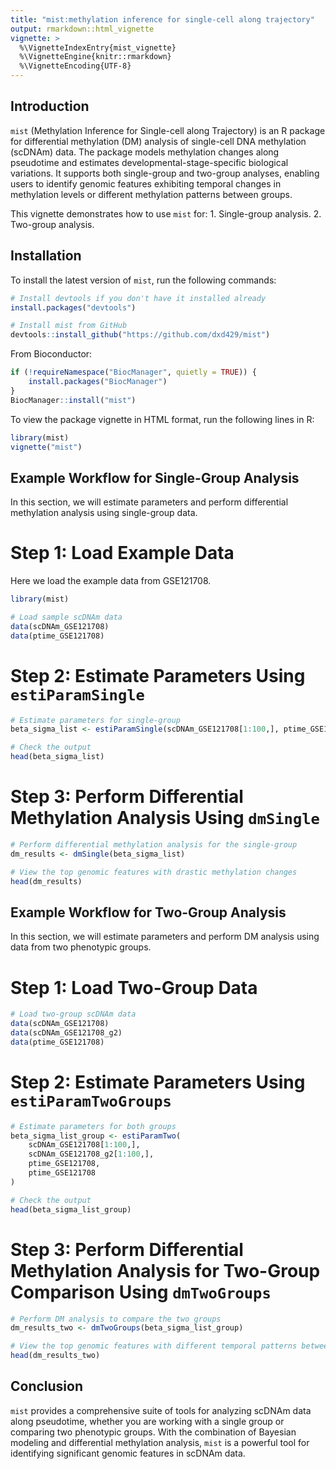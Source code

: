 ```yaml
---
title: "mist:methylation inference for single-cell along trajectory"
output: rmarkdown::html_vignette
vignette: >
  %\VignetteIndexEntry{mist_vignette}
  %\VignetteEngine{knitr::rmarkdown}
  %\VignetteEncoding{UTF-8}
---
```


## Introduction

`mist` (Methylation Inference for Single-cell along Trajectory) is an R package for differential methylation (DM) analysis of single-cell DNA methylation (scDNAm) data. The package models methylation changes along pseudotime and estimates developmental-stage-specific biological variations. It supports both single-group and two-group analyses, enabling users to identify genomic features exhibiting temporal changes in methylation levels or different methylation patterns between groups.

This vignette demonstrates how to use `mist` for:
1. Single-group analysis.
2. Two-group analysis.

## Installation

To install the latest version of `mist`, run the following commands:

```r
# Install devtools if you don't have it installed already
install.packages("devtools")

# Install mist from GitHub
devtools::install_github("https://github.com/dxd429/mist")
```

From Bioconductor:
```r
if (!requireNamespace("BiocManager", quietly = TRUE)) {
    install.packages("BiocManager")
}
BiocManager::install("mist")
```

To view the package vignette in HTML format, run the following lines in R:

```r
library(mist)
vignette("mist")
```

## Example Workflow for Single-Group Analysis
In this section, we will estimate parameters and perform differential methylation analysis using single-group data.

# Step 1: Load Example Data
Here we load the example data from GSE121708.

```r
library(mist)

# Load sample scDNAm data
data(scDNAm_GSE121708)
data(ptime_GSE121708)
```

# Step 2: Estimate Parameters Using `estiParamSingle`
```r
# Estimate parameters for single-group
beta_sigma_list <- estiParamSingle(scDNAm_GSE121708[1:100,], ptime_GSE121708)

# Check the output
head(beta_sigma_list)
```

# Step 3: Perform Differential Methylation Analysis Using `dmSingle`
```r
# Perform differential methylation analysis for the single-group
dm_results <- dmSingle(beta_sigma_list)

# View the top genomic features with drastic methylation changes
head(dm_results)
```

## Example Workflow for Two-Group Analysis
In this section, we will estimate parameters and perform DM analysis using data from two phenotypic groups.

# Step 1: Load Two-Group Data


```r
# Load two-group scDNAm data
data(scDNAm_GSE121708)
data(scDNAm_GSE121708_g2)
data(ptime_GSE121708)
```

# Step 2: Estimate Parameters Using `estiParamTwoGroups`
```r
# Estimate parameters for both groups
beta_sigma_list_group <- estiParamTwo(
    scDNAm_GSE121708[1:100,],
    scDNAm_GSE121708_g2[1:100,],
    ptime_GSE121708,
    ptime_GSE121708
)

# Check the output
head(beta_sigma_list_group)
```

# Step 3: Perform Differential Methylation Analysis for Two-Group Comparison Using `dmTwoGroups`
```r
# Perform DM analysis to compare the two groups
dm_results_two <- dmTwoGroups(beta_sigma_list_group)

# View the top genomic features with different temporal patterns between groups
head(dm_results_two)
```

## Conclusion
`mist` provides a comprehensive suite of tools for analyzing scDNAm data along pseudotime, whether you are working with a single group or comparing two phenotypic groups. With the combination of Bayesian modeling and differential methylation analysis, `mist` is a powerful tool for identifying significant genomic features in scDNAm data.







